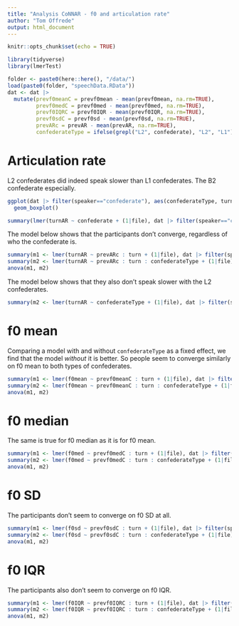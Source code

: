 ```yaml
---
title: "Analysis CoNNAR - f0 and articulation rate"
author: "Tom Offrede"
output: html_document
---
```


```r
knitr::opts_chunk$set(echo = TRUE)
```

```r
library(tidyverse)
library(lmerTest)

folder <- paste0(here::here(), "/data/")
load(paste0(folder, "speechData.RData"))
dat <- dat |> 
  mutate(prevf0meanC = prevf0mean - mean(prevf0mean, na.rm=TRUE),
         prevf0medC = prevf0med - mean(prevf0med, na.rm=TRUE),
         prevf0IQRC = prevf0IQR - mean(prevf0IQR, na.rm=TRUE),
         prevf0sdC = prevf0sd - mean(prevf0sd, na.rm=TRUE),
         prevARc = prevAR - mean(prevAR, na.rm=TRUE),
         confederateType = ifelse(grepl("L2", confederate), "L2", "L1"))
```

# Articulation rate

L2 confederates did indeed speak slower than L1 confederates. The B2 confederate especially.

```r
ggplot(dat |> filter(speaker=="confederate"), aes(confederateType, turnAR))+
  geom_boxplot()

summary(lmer(turnAR ~ confederate + (1|file), dat |> filter(speaker=="confederate")))
```

The model below shows that the participants don't converge, regardless of who the confederate is.

```r
summary(m1 <- lmer(turnAR ~ prevARc : turn + (1|file), dat |> filter(speaker=="participant")))
summary(m2 <- lmer(turnAR ~ prevARc : turn : confederateType + (1|file), dat |> filter(speaker=="participant")))
anova(m1, m2)
```

The model below shows that they also don't speak slower with the L2 confederates.

```r
summary(m2 <- lmer(turnAR ~ confederateType + (1|file), dat |> filter(speaker=="participant")))
```

# f0 mean

Comparing a model with and without `confederateType` as a fixed effect, we find that the model *without* it is better. So people seem to converge similarly on f0 mean to both types of confederates.

```r
summary(m1 <- lmer(f0mean ~ prevf0meanC : turn + (1|file), dat |> filter(speaker == "participant")))
summary(m2 <- lmer(f0mean ~ prevf0meanC : turn : confederateType + (1|file), dat |> filter(speaker == "participant")))
anova(m1, m2)
```

# f0 median

The same is true for f0 median as it is for f0 mean.

```r
summary(m1 <- lmer(f0med ~ prevf0medC : turn + (1|file), dat |> filter(speaker == "participant")))
summary(m2 <- lmer(f0med ~ prevf0medC : turn : confederateType + (1|file), dat |> filter(speaker == "participant")))
anova(m1, m2)
```

# f0 SD

The participants don't seem to converge on f0 SD at all.

```r
summary(m1 <- lmer(f0sd ~ prevf0sdC : turn + (1|file), dat |> filter(speaker == "participant")))
summary(m2 <- lmer(f0sd ~ prevf0sdC : turn : confederateType + (1|file), dat |> filter(speaker == "participant")))
anova(m1, m2)
```

# f0 IQR

The participants also don't seem to converge on f0 IQR.

```r
summary(m1 <- lmer(f0IQR ~ prevf0IQRC : turn + (1|file), dat |> filter(speaker == "participant")))
summary(m2 <- lmer(f0IQR ~ prevf0IQRC : turn : confederateType + (1|file), dat |> filter(speaker == "participant")))
anova(m1, m2)
```



